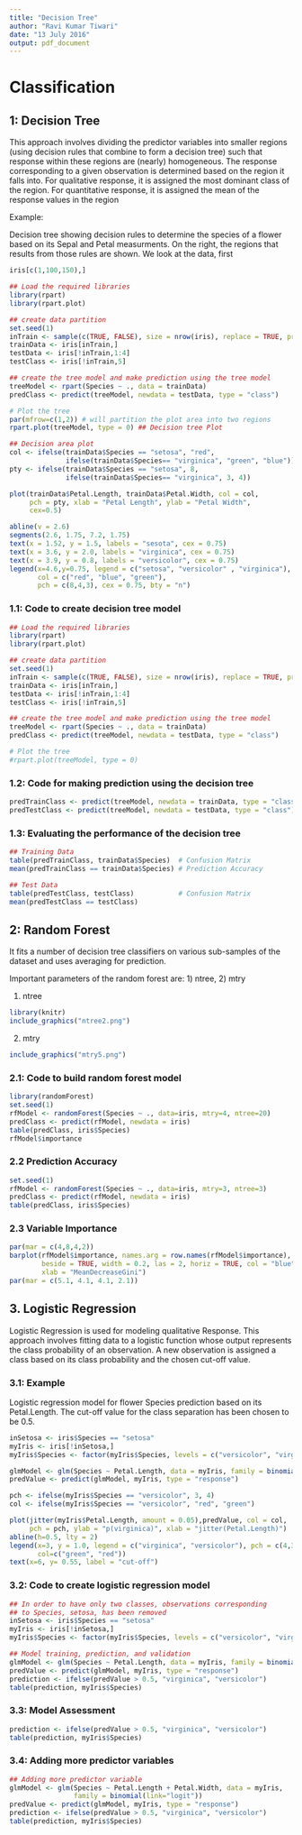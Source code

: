 ```yaml
---
title: "Decision Tree"
author: "Ravi Kumar Tiwari"
date: "13 July 2016"
output: pdf_document
---
```

# Classification
 
## 1: Decision Tree

This approach involves dividing the predictor variables into smaller regions (using decision rules that combine to form a decision tree) such that response within these regions are (nearly) homogeneous. The response corresponding to a given observation is determined based on the region it falls into. For qualitative response, it is assigned the most dominant class of the region. For quantitative response, it is assigned the mean of the response values in the region

Example:

Decision tree showing decision rules to determine the species of a 
flower based on its Sepal and Petal measurments. On the right, the 
regions that results from those rules are shown. We look at the data,
first

```r
iris[c(1,100,150),]
```


```r
## Load the required libraries
library(rpart)
library(rpart.plot)

## create data partition
set.seed(1)
inTrain <- sample(c(TRUE, FALSE), size = nrow(iris), replace = TRUE, prob = c(0.6,0.4))
trainData <- iris[inTrain,]
testData <- iris[!inTrain,1:4]
testClass <- iris[!inTrain,5]

## create the tree model and make prediction using the tree model
treeModel <- rpart(Species ~ ., data = trainData)
predClass <- predict(treeModel, newdata = testData, type = "class")

# Plot the tree
par(mfrow=c(1,2)) # will partition the plot area into two regions
rpart.plot(treeModel, type = 0) ## Decision tree Plot

## Decision area plot
col <- ifelse(trainData$Species == "setosa", "red", 
              ifelse(trainData$Species== "virginica", "green", "blue"))
pty <- ifelse(trainData$Species == "setosa", 8, 
              ifelse(trainData$Species== "virginica", 3, 4))

plot(trainData$Petal.Length, trainData$Petal.Width, col = col, 
     pch = pty, xlab = "Petal Length", ylab = "Petal Width",
     cex=0.5)

abline(v = 2.6)
segments(2.6, 1.75, 7.2, 1.75)
text(x = 1.52, y = 1.5, labels = "sesota", cex = 0.75)
text(x = 3.6, y = 2.0, labels = "virginica", cex = 0.75)
text(x = 3.9, y = 0.8, labels = "versicolor", cex = 0.75)
legend(x=4.6,y=0.75, legend = c("setosa", "versicolor" , "virginica"), 
       col = c("red", "blue", "green"), 
       pch = c(8,4,3), cex = 0.75, bty = "n")
```


### 1.1: Code to create decision tree model

```r
## Load the required libraries
library(rpart)
library(rpart.plot)

## create data partition
set.seed(1)
inTrain <- sample(c(TRUE, FALSE), size = nrow(iris), replace = TRUE, prob = c(0.6,0.4))
trainData <- iris[inTrain,]
testData <- iris[!inTrain,1:4]
testClass <- iris[!inTrain,5]

## create the tree model and make prediction using the tree model
treeModel <- rpart(Species ~ ., data = trainData)
predClass <- predict(treeModel, newdata = testData, type = "class")

# Plot the tree
#rpart.plot(treeModel, type = 0)
```

### 1.2: Code for making prediction using the decision tree
```r
predTrainClass <- predict(treeModel, newdata = trainData, type = "class")
predTestClass <- predict(treeModel, newdata = testData, type = "class")
```

### 1.3: Evaluating the performance of the decision tree
```r
## Training Data
table(predTrainClass, trainData$Species)  # Confusion Matrix
mean(predTrainClass == trainData$Species) # Prediction Accuracy

## Test Data
table(predTestClass, testClass)           # Confusion Matrix
mean(predTestClass == testClass)        
```

\newpage

## 2: Random Forest
It fits a number of decision tree classifiers on various sub-samples of the dataset and uses averaging for prediction. 

Important parameters of the random forest are: 1) ntree, 2) mtry

1. ntree

```r
library(knitr)
include_graphics("ntree2.png")
```

2. mtry

```r
include_graphics("mtry5.png")
```

\newpage

### 2.1: Code to build random forest model

```r
library(randomForest)
set.seed(1)
rfModel <- randomForest(Species ~ ., data=iris, mtry=4, ntree=20)
predClass <- predict(rfModel, newdata = iris)
table(predClass, iris$Species)
rfModel$importance 
```

### 2.2 Prediction Accuracy

```r
set.seed(1)
rfModel <- randomForest(Species ~ ., data=iris, mtry=3, ntree=3)
predClass <- predict(rfModel, newdata = iris)
table(predClass, iris$Species)
```

### 2.3 Variable Importance

```r
par(mar = c(4,8,4,2))
barplot(rfModel$importance, names.arg = row.names(rfModel$importance), 
        beside = TRUE, width = 0.2, las = 2, horiz = TRUE, col = "blue", space = 0.3,
        xlab = "MeanDecreaseGini")
par(mar = c(5.1, 4.1, 4.1, 2.1))
```

\newpage

## 3. Logistic Regression

Logistic Regression is used for modeling qualitative Response. This approach involves fitting data to a logistic function whose output represents the class probability of an observation.
A new observation is assigned a class based on its class probability and the chosen cut-off value.

### 3.1: Example

Logistic regression model for flower Species prediction based on its Petal.Length. The cut-off value for the class separation has been chosen to be 0.5.   

```r
inSetosa <- iris$Species == "setosa"
myIris <- iris[!inSetosa,]
myIris$Species <- factor(myIris$Species, levels = c("versicolor", "virginica"))

glmModel <- glm(Species ~ Petal.Length, data = myIris, family = binomial(link="logit"))
predValue <- predict(glmModel, myIris, type = "response")

pch <- ifelse(myIris$Species == "versicolor", 3, 4)
col <- ifelse(myIris$Species == "versicolor", "red", "green")

plot(jitter(myIris$Petal.Length, amount = 0.05),predValue, col = col, 
     pch = pch, ylab = "p(virginica)", xlab = "jitter(Petal.Length)")
abline(h=0.5, lty = 2)
legend(x=3, y = 1.0, legend = c("virginica", "versicolor"), pch = c(4,3), 
       col=c("green", "red"))
text(x=6, y= 0.55, label = "cut-off")
```


### 3.2: Code to create logistic regression model

```r
## In order to have only two classes, observations corresponding 
## to Species, setosa, has been removed 
inSetosa <- iris$Species == "setosa"
myIris <- iris[!inSetosa,]
myIris$Species <- factor(myIris$Species, levels = c("versicolor", "virginica"))

## Model training, prediction, and validation
glmModel <- glm(Species ~ Petal.Length, data = myIris, family = binomial(link="logit"))
predValue <- predict(glmModel, myIris, type = "response")
prediction <- ifelse(predValue > 0.5, "virginica", "versicolor")
table(prediction, myIris$Species)
```

### 3.3: Model Assessment

```r
prediction <- ifelse(predValue > 0.5, "virginica", "versicolor")
table(prediction, myIris$Species)
```

### 3.4: Adding more predictor variables
```r
## Adding more predictor variable
glmModel <- glm(Species ~ Petal.Length + Petal.Width, data = myIris, 
                family = binomial(link="logit"))
predValue <- predict(glmModel, myIris, type = "response")
prediction <- ifelse(predValue > 0.5, "virginica", "versicolor")
table(prediction, myIris$Species)
```

